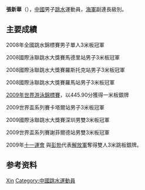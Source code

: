 {{otheruses|张新华 (少将)}}
{{noteTA|G1=Aquatics}}
{{MedalTableTop}}
{{MedalCountry|{{CHN}} }}
{{MedalCompetition|[[世界游泳錦標賽|世界錦標賽]]}}
{{MedalSilver| [[2009年世界游泳錦標賽|2009年羅馬]] |男子1米板}}
{{MedalBottom}}

'''張新華'''（{{bd|1989年|catIdx=Zhang Xinhua}}），[[中華人民共和國|中國]]男子[[跳水|跳水]]運動員，[[中國人民解放軍海軍|海軍]]副連長級別。

== 主要成績 ==
2008年全國跳水錦標賽男子單人3米板冠軍

2008國際泳聯跳水大獎賽馬德里站男子3米板冠軍

2008國際泳聯跳水大獎賽羅斯托克站男子3米板冠軍

2008國際泳聯跳水大獎賽羅馬站男子3米板冠軍 


[[2009年世界游泳錦標賽|2009年世界游泳錦標賽]]，以445.90分獲得一米板銀牌

2009世界盃系列賽卡塔爾站男子3米板冠軍

2009國際泳聯跳水大獎賽深圳男雙3米板冠軍

2009世界盃系列賽謝菲爾德站男雙3米板冠軍

2009年[[中華人民共和國第十一屆全運會跳水比賽|十一運會]] 與[[彭勃_(1981年)|彭勃]]代表[[解放軍|解放軍]]奪得雙人3米跳板銀牌。

== 参考资料 ==
{{reflist}}

{{Authority control}}
{{DEFAULTSORT:Zhang Xinhua}}
[[Category:張姓|Xin]]
[[Category:中國跳水運動員|Category:中國跳水運動員]]
